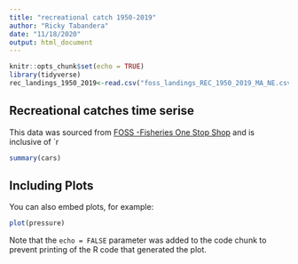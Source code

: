 ```yaml
---
title: "recreational catch 1950-2019"
author: "Ricky Tabandera"
date: "11/18/2020"
output: html_document
---
```


```r
knitr::opts_chunk$set(echo = TRUE)
library(tidyverse)
rec_landings_1950_2019<-read.csv("foss_landings_REC_1950_2019_MA_NE.csv", stringsAsFactors = T)
```

## Recreational catches time serise 
This data was sourced from [FOSS -Fisheries One Stop Shop](https://foss.nmfs.noaa.gov/apexfoss/f?p=215:200:4615327020711::NO:::) and is inclusive of `r 


```r
summary(cars)
```

## Including Plots

You can also embed plots, for example:

```r
plot(pressure)
```

Note that the `echo = FALSE` parameter was added to the code chunk to prevent printing of the R code that generated the plot.
